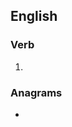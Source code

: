 ==English==

===Verb===
{{head|en|verb form}}

# {{present participle of|inclose|lang=en|nocat=1}}

===Anagrams===
* {{anagrams|en|a=cgiilnnos|closing in}}